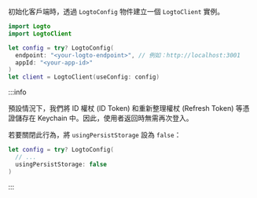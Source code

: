 初始化客戶端時，透過 `LogtoConfig` 物件建立一個 `LogtoClient` 實例。

```swift title="ContentView.swift"
import Logto
import LogtoClient

let config = try? LogtoConfig(
  endpoint: "<your-logto-endpoint>", // 例如：http://localhost:3001
  appId: "<your-app-id>"
)
let client = LogtoClient(useConfig: config)
```

:::info

預設情況下，我們將 ID 權杖 (ID Token) 和重新整理權杖 (Refresh Token) 等憑證儲存在 Keychain 中。因此，使用者返回時無需再次登入。

若要關閉此行為，將 `usingPersistStorage` 設為 `false`：

```swift
let config = try? LogtoConfig(
  // ...
  usingPersistStorage: false
)
```

:::
